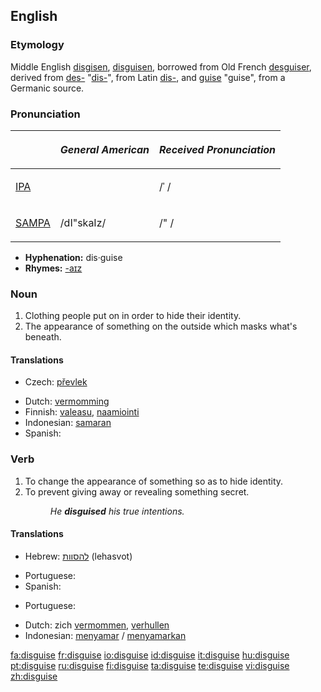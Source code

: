==English==

===Etymology===
Middle English [[disgisen]], [[disguisen]], borrowed from Old French [[desguiser]], derived from [[des-]] "[[dis-]]", from Latin [[dis-]], and [[guise]] "guise", from a Germanic source.

===Pronunciation===
{| border=1 cellpadding=5
! !! ''General American'' !! ''Received Pronunciation''
|-
| [[w:IPA|IPA]] || {{IPAchar|/dɪˈskaɪz/}} || /ˈ /
|-
| [[w:SAMPA|SAMPA]] || /dI"skaIz/ || /" /
|}

*'''Hyphenation:''' dis·guise
*'''Rhymes:''' [[Rhymes:English:-aɪz|-aɪz]]

===Noun===
{{en-noun}} 

# Clothing people put on in order to hide their identity.
# The appearance of something on the outside which masks what's beneath.

====Translations====
{{trans-top|clothing}}
* Czech: [[převlek]] {{m}}
{{trans-mid}}
{{trans-bottom}}

{{checktrans-top}}
*Dutch: [[vermomming]] {{f}}
*Finnish: [[valeasu]], [[naamiointi]]
*Indonesian: [[samar|samaran]]
* Spanish: {{t-|es|disfraz|m}}
{{trans-bottom}}

===Verb===
{{en-verb|disguis|ing}}

# To change the appearance of something so as to hide identity.
# To prevent giving away or revealing something secret.
#:''He '''disguised''' his true intentions.''

====Translations====
{{trans-top|to change the appearance}}
*Hebrew: [[להסוות]] (lehasvot)
{{trans-mid}}
*Portuguese: {{t-|pt|disfarçar}}
*Spanish: {{t-|es|disfrazar}}
{{trans-bottom}}

{{trans-top|to prevent revealing something secret}}
*Portuguese: {{t+|pt|esconder}}
{{trans-mid}}
{{trans-bottom}}

{{checktrans}}
*Dutch: zich [[vermommen]], [[verhullen]]
*Indonesian: [[samar|menyamar]] / [[samar|menyamarkan]]

[[fa:disguise]]
[[fr:disguise]]
[[io:disguise]]
[[id:disguise]]
[[it:disguise]]
[[hu:disguise]]
[[pt:disguise]]
[[ru:disguise]]
[[fi:disguise]]
[[ta:disguise]]
[[te:disguise]]
[[vi:disguise]]
[[zh:disguise]]